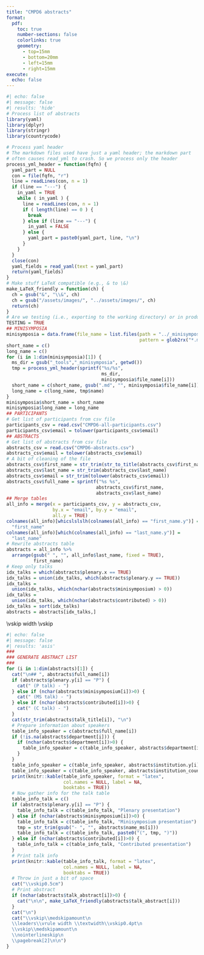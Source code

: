 ```yaml
---
title: "CMPD6 abstracts"
format:
  pdf:
    toc: true
    number-sections: false
    colorlinks: true
    geometry:
      - top=15mm
      - bottom=20mm
      - left=15mm
      - right=15mm
execute:
  echo: false
---
```



```r
#| echo: false
#| message: false
#| results: 'hide'
# Process list of abstracts
library(yaml)
library(dplyr)
library(stringr)
library(countrycode)

# Process yaml header
# The markdown files used have just a yaml header; the markdown part
# often causes read_yml to crash. So we process only the header
process_yml_header = function(fqfn) {
  yaml_part = NULL
  con = file(fqfn, "r")
  line = readLines(con, n = 1)
  if (line == "---") {
    in_yaml = TRUE
    while ( in_yaml ) {
      line = readLines(con, n = 1)
      if ( length(line) == 0 ) {
        break
      } else if (line == "---") {
        in_yaml = FALSE
      } else {
        yaml_part = paste0(yaml_part, line, "\n")
      }
    }
  }
  close(con)
  yaml_fields = read_yaml(text = yaml_part)
  return(yaml_fields)
}
# Make stuff LaTeX compatible (e.g., & to \&)
make_LaTeX_friendly = function(ch) {
  ch = gsub("&", "\\&", ch)
  ch = gsub("/assets/images/", "../assets/images/", ch)
  return(ch)
}
# Are we testing (i.e., exporting to the working directory) or in production?
TESTING = TRUE
## MINISYMPOSIA
minisymposia = data.frame(file_name = list.files(path = "../_minisymposia",
                                                 pattern = glob2rx("*.md")))
short_name = c()
long_name = c()
for (i in 1:dim(minisymposia)[1]) {
  ms_dir = gsub("_tools","_minisymposia", getwd())
  tmp = process_yml_header(sprintf("%s/%s",
                                   ms_dir,
                                   minisymposia$file_name[i]))
  short_name = c(short_name, gsub(".md", "", minisymposia$file_name[i]))
  long_name = c(long_name, tmp$name)
}
minisymposia$short_name = short_name
minisymposia$long_name = long_name
## PARTICIPANTS
# Get list of participants from csv file
participants_csv = read.csv("CMPD6-all-participants.csv")
participants_csv$email = tolower(participants_csv$email)
## ABSTRACTS
# Get list of abstracts from csv file
abstracts_csv = read.csv("CMPD6-abstracts.csv")
abstracts_csv$email = tolower(abstracts_csv$email)
# A bit of cleaning of the file
abstracts_csv$first_name = str_trim(str_to_title(abstracts_csv$first_name))
abstracts_csv$last_name = str_trim(abstracts_csv$last_name)
abstracts_csv$email = str_trim(tolower(abstracts_csv$email))
abstracts_csv$full_name = sprintf("%s %s", 
                                 abstracts_csv$first_name,
                                 abstracts_csv$last_name)
## Merge tables
all_info = merge(x = participants_csv, y = abstracts_csv,
                 by.x = "email", by.y = "email", 
                 all.y = TRUE)
colnames(all_info)[whicslslslh(colnames(all_info) == "first_name.y")] =
  "first_name"
colnames(all_info)[which(colnames(all_info) == "last_name.y")] = 
  "last_name"
# Rewrite abstracts table
abstracts = all_info %>%
  arrange(gsub(" ", "", all_info$last_name, fixed = TRUE), 
          first_name)
# Keep only talks
idx_talks = which(abstracts$plenary.x == TRUE)
idx_talks = union(idx_talks, which(abstracts$plenary.y == TRUE))
idx_talks = 
  union(idx_talks, which(nchar(abstracts$minisymposium) > 0))
idx_talks = 
  union(idx_talks, which(nchar(abstracts$contributed) > 0))
idx_talks = sort(idx_talks)
abstracts = abstracts[idx_talks,]
```


\vskip\medskipamount
\leaders\vrule width \textwidth\vskip0.4pt
\vskip\medskipamount
\nointerlineskip
\newpage


```r
#| echo: false
#| message: false
#| results: 'asis'
###
### GENERATE ABSTRACT LIST
###
for (i in 1:dim(abstracts)[1]) {
  cat("\n## ", abstracts$full_name[i])
  if (abstracts$plenary.y[i] == "P") {
    cat(" (P talk) - ")
  } else if (nchar(abstracts$minisymposium[i])>0) {
    cat(" (MS talk) - ")
  } else if (nchar(abstracts$contributed[i])>0) {
    cat(" (C talk) - ")
  }
  cat(str_trim(abstracts$talk_title[i]), "\n")
  # Prepare information about speakers
  table_info_speaker = c(abstracts$full_name[i])
  if (!is.na(abstracts$department[i])) {
    if (nchar(abstracts$department[i])>0) {
      table_info_speaker = c(table_info_speaker, abstracts$department[i])
    }
  }
  table_info_speaker = c(table_info_speaker, abstracts$institution.y[i])
  table_info_speaker = c(table_info_speaker, abstracts$institution_country[i])
  print(knitr::kable(table_info_speaker, format = "latex", 
                     col.names = NULL, label = NA,
                     booktabs = TRUE))
  # Now gather info for the talk table
  table_info_talk = c()
  if (abstracts$plenary.y[i] == "P") {
    table_info_talk = c(table_info_talk, "Plenary presentation")
  } else if (nchar(abstracts$minisymposium[i])>0) {
    table_info_talk = c(table_info_talk, "Minisymposium presentation")
    tmp = str_trim(gsub("- ", "", abstracts$name_ms[i]))
    table_info_talk = c(table_info_talk, paste0("(", tmp, ")"))
  } else if (nchar(abstracts$contributed[i])>0) {
    table_info_talk = c(table_info_talk, "Contributed presentation")
  }
  # Print talk info
  print(knitr::kable(table_info_talk, format = "latex", 
                     col.names = NULL, label = NA,
                     booktabs = TRUE))
  # Throw in just a bit of space
  cat("\\vskip0.5cm")
  # Print abstract
  if (nchar(abstracts$talk_abstract[i])>0) {
    cat("\n\n", make_LaTeX_friendly(abstracts$talk_abstract[i]))
  }
  cat("\n")
  cat("\\vskip\\medskipamount\n
  \\leaders\\vrule width \\textwidth\\vskip0.4pt\n
  \\vskip\\medskipamount\n
  \\nointerlineskip\n
  \\pagebreak[2]\n\n")
}
```
